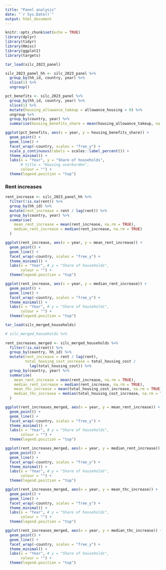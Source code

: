 ```yaml
---
title: "Panel analysis"
date: "`r Sys.Date()`"
output: html_document
---
```


```r
knitr::opts_chunk$set(echo = TRUE)
library(dplyr)
library(tidyr)
library(Hmisc)
library(ggplot2)
library(targets)
```

```r
tar_load(silc_2023_panel)

silc_2023_panel_hh <- silc_2023_panel %>% 
  group_by(hh_id, country, year) %>% 
  slice(1) %>% 
  ungroup()

pct_benefits <- silc_2023_panel %>% 
  group_by(hh_id, country, year) %>% 
  slice(1) %>% 
  mutate(housing_allowance_takeup = allowance_housing > 0) %>% 
  ungroup %>% 
  group_by(country, year) %>% 
  summarise(housing_benefits_share = mean(housing_allowance_takeup, na.rm = TRUE))

ggplot(pct_benefits, aes(x = year, y = housing_benefits_share)) + 
  geom_point() + 
  geom_line() + 
  facet_wrap(~country, scales = "free_y") + 
  scale_y_continuous(labels = scales::label_percent()) + 
  theme_minimal() + 
  labs(x = "Year", y = "Share of households", 
       # title = "Housing overburden", 
       colour = "") + 
  theme(legend.position = "top")
```


### Rent increases
```r
rent_increase <- silc_2023_panel_hh %>% 
  filter(!is.na(rent)) %>% 
  group_by(hh_id) %>% 
  mutate(rent_increase = rent / lag(rent)) %>% 
  group_by(country, year) %>% 
  summarise(
    mean_rent_increase = mean(rent_increase, na.rm = TRUE), 
    median_rent_increase = median(rent_increase, na.rm = TRUE)  
  )

ggplot(rent_increase, aes(x = year, y = mean_rent_increase)) + 
  geom_point() + 
  geom_line() + 
  facet_wrap(~country, scales = "free_y") + 
  theme_minimal() + 
  labs(x = "Year", # y = "Share of households", 
       colour = "") + 
  theme(legend.position = "top")

ggplot(rent_increase, aes(x = year, y = median_rent_increase)) + 
  geom_point() + 
  geom_line() + 
  facet_wrap(~country, scales = "free_y") + 
  theme_minimal() + 
  labs(x = "Year", # y = "Share of households", 
       colour = "") + 
  theme(legend.position = "top")
```

```r
tar_load(silc_merged_households)

# silc_merged_households %>% 
  
rent_increases_merged <- silc_merged_households %>% 
  filter(!is.na(rent)) %>% 
  group_by(country, hh_id) %>% 
  mutate(rent_increase = rent / lag(rent), 
         total_housing_cost_increase = total_housing_cost / 
           lag(total_housing_cost)) %>% 
  group_by(country, year) %>% 
  summarise(
    mean_rent_increase = mean(rent_increase, na.rm = TRUE), 
    median_rent_increase = median(rent_increase, na.rm = TRUE), 
    mean_thc_increase = mean(total_housing_cost_increase, na.rm = TRUE), 
    median_thc_increase = median(total_housing_cost_increase, na.rm = TRUE)  
  )

ggplot(rent_increases_merged, aes(x = year, y = mean_rent_increase)) + 
  geom_point() + 
  geom_line() + 
  facet_wrap(~country, scales = "free_y") + 
  theme_minimal() + 
  labs(x = "Year", # y = "Share of households", 
       colour = "") + 
  theme(legend.position = "top")

ggplot(rent_increases_merged, aes(x = year, y = median_rent_increase)) + 
  geom_point() + 
  geom_line() + 
  facet_wrap(~country, scales = "free_y") + 
  theme_minimal() + 
  labs(x = "Year", # y = "Share of households", 
       colour = "") + 
  theme(legend.position = "top")
```

```r
ggplot(rent_increases_merged, aes(x = year, y = mean_thc_increase)) + 
  geom_point() + 
  geom_line() + 
  facet_wrap(~country, scales = "free_y") + 
  theme_minimal() + 
  labs(x = "Year", # y = "Share of households", 
       colour = "") + 
  theme(legend.position = "top")

ggplot(rent_increases_merged, aes(x = year, y = median_thc_increase)) + 
  geom_point() + 
  geom_line() + 
  facet_wrap(~country, scales = "free_y") + 
  theme_minimal() + 
  labs(x = "Year", # y = "Share of households", 
       colour = "") + 
  theme(legend.position = "top")
```

